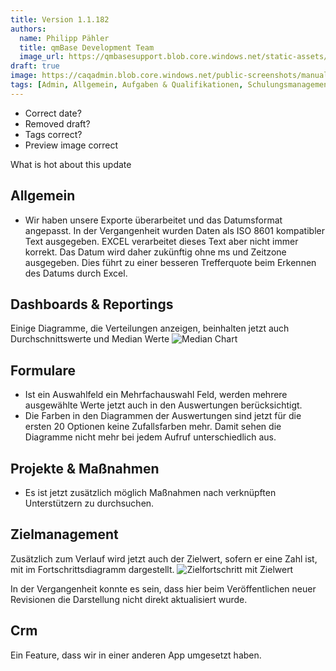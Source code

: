 ---
title: Version 1.1.182
authors:
  name: Philipp Pähler
  title: qmBase Development Team
  image_url: https://qmbasesupport.blob.core.windows.net/static-assets/img/persons/paehler_round.png
draft: true
image: https://caqadmin.blob.core.windows.net/public-screenshots/manual-screenshots/2022-11-18-ageDistributionMedian.png
tags: [Admin, Allgemein, Aufgaben & Qualifikationen, Schulungsmanagement]
---

- Correct date?
- Removed draft?
- Tags correct?
- Preview image correct

What is hot about this update

<!--truncate-->

## Allgemein

- Wir haben unsere Exporte überarbeitet und das Datumsformat angepasst. In der Vergangenheit wurden Daten als ISO 8601 kompatibler Text ausgegeben.
  EXCEL verarbeitet dieses Text aber nicht immer korrekt.
  Das Datum wird daher zukünftig ohne ms und Zeitzone ausgegeben. Dies führt zu einer besseren Trefferquote beim Erkennen des Datums durch Excel.

## Dashboards & Reportings

Einige Diagramme, die Verteilungen anzeigen, beinhalten jetzt auch Durchschnittswerte und Median Werte
![Median Chart](https://caqadmin.blob.core.windows.net/public-screenshots/manual-screenshots/2022-11-18-ageDistributionMedian.png)

## Formulare

- Ist ein Auswahlfeld ein Mehrfachauswahl Feld, werden mehrere ausgewählte Werte jetzt auch in den Auswertungen berücksichtigt.
- Die Farben in den Diagrammen der Auswertungen sind jetzt für die ersten 20 Optionen keine Zufallsfarben mehr. Damit sehen die Diagramme nicht mehr bei jedem Aufruf unterschiedlich aus.

## Projekte & Maßnahmen

- Es ist jetzt zusätzlich möglich Maßnahmen nach verknüpften Unterstützern zu durchsuchen.

## Zielmanagement

Zusätzlich zum Verlauf wird jetzt auch der Zielwert, sofern er eine Zahl ist, mit im Fortschrittsdiagramm dargestellt.
![Zielfortschritt mit Zielwert](https://caqadmin.blob.core.windows.net/public-screenshots/manual-screenshots/2022-11-18-goalProgressWithTarget.png)

In der Vergangenheit konnte es sein, dass hier beim Veröffentlichen neuer Revisionen die Darstellung nicht direkt aktualisiert wurde.

## Crm

Ein Feature, dass wir in einer anderen App umgesetzt haben.
